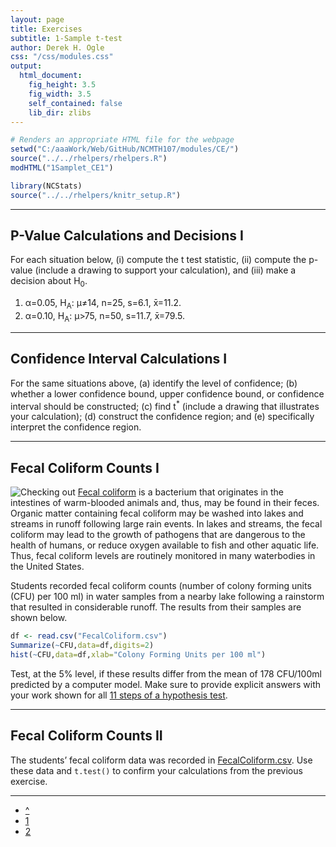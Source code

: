 ```yaml
---
layout: page
title: Exercises
subtitle: 1-Sample t-test
author: Derek H. Ogle
css: "/css/modules.css"
output:
  html_document:
    fig_height: 3.5
    fig_width: 3.5
    self_contained: false
    lib_dir: zlibs
---
```


```r
# Renders an appropriate HTML file for the webpage
setwd("C:/aaaWork/Web/GitHub/NCMTH107/modules/CE/")
source("../../rhelpers/rhelpers.R")
modHTML("1Samplet_CE1")
```

```r
library(NCStats)
source("../../rhelpers/knitr_setup.R")
```

----

## P-Value Calculations and Decisions I

For each situation below, (i) compute the t test statistic, (ii) compute the p-value (include a drawing to support your calculation), and (iii) make a decision about H<sub>0</sub>.

1. &alpha;=0.05, H<sub>A</sub>: &mu;&ne;14, n=25, s=6.1, x&#772;=11.2.
1. &alpha;=0.10, H<sub>A</sub>: &mu;>75, n=50, s=11.7, x&#772;=79.5.

----

## Confidence Interval Calculations I

For the same situations above, (a) identify the level of confidence; (b) whether a lower confidence bound, upper confidence bound, or confidence interval should be constructed; (c) find t<sup>*</sup> (include a drawing that illustrates your calculation); (d) construct the confidence region; and (e) specifically interpret the confidence region.

----

## Fecal Coliform Counts I
<img src="http://derekogle.com/NCMTH107/modules/CE/zimgs/warning_sign.jpg" alt="Checking out" class="img-right">
[Fecal coliform](https://en.wikipedia.org/wiki/Fecal_coliform) is a bacterium that originates in the intestines of warm-blooded animals and, thus, may be found in their feces.  Organic matter containing fecal coliform may be washed into lakes and streams in runoff following large rain events.  In lakes and streams, the fecal coliform may lead to the growth of pathogens that are dangerous to the health of humans, or reduce oxygen available to fish and other aquatic life.  Thus, fecal coliform levels are routinely monitored in many waterbodies in the United States.

Students recorded fecal coliform counts (number of colony forming units (CFU) per 100 ml) in water samples from a nearby lake following a rainstorm that resulted in considerable runoff.  The results from their samples are shown below.

```r
df <- read.csv("FecalColiform.csv")
Summarize(~CFU,data=df,digits=2)
hist(~CFU,data=df,xlab="Colony Forming Units per 100 ml")
```

Test, at the 5% level, if these results differ from the mean of 178 CFU/100ml predicted by a computer model.  Make sure to provide explicit answers with your work shown for all [11 steps of a hypothesis test](../11-steps).

----

## Fecal Coliform Counts II
The students' fecal coliform data was recorded in [FecalColiform.csv](FecalColiform.csv). Use these data and `t.test()` to confirm your calculations from the previous exercise.

----

<div class="text-center">
<ul class="pagination pagination-lg">
  <li><a href="../1Samplet.html">^</a></li>
  <li class="active"><a href="#">1</a></li>
  <li><a href="1Samplet_CE2.html">2</a></li>
</ul>
</div>
